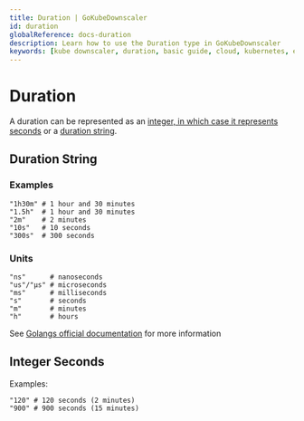 ```yaml
---
title: Duration | GoKubeDownscaler
id: duration
globalReference: docs-duration
description: Learn how to use the Duration type in GoKubeDownscaler
keywords: [kube downscaler, duration, basic guide, cloud, kubernetes, eks, gke, aks, cost optimization]
---
```


# Duration

A duration can be represented as an [integer, in which case it represents seconds](#integer-seconds) or a [duration string](#duration-string).

## Duration String

### Examples

```text
"1h30m" # 1 hour and 30 minutes
"1.5h"  # 1 hour and 30 minutes
"2m"    # 2 minutes
"10s"   # 10 seconds
"300s"  # 300 seconds
```

### Units

```text
"ns"      # nanoseconds
"us"/"µs" # microseconds
"ms"      # milliseconds
"s"       # seconds
"m"       # minutes
"h"       # hours
```

See [Golangs official documentation](https://pkg.go.dev/time#ParseDuration) for more information

## Integer Seconds

Examples:

```text
"120" # 120 seconds (2 minutes)
"900" # 900 seconds (15 minutes)
```

